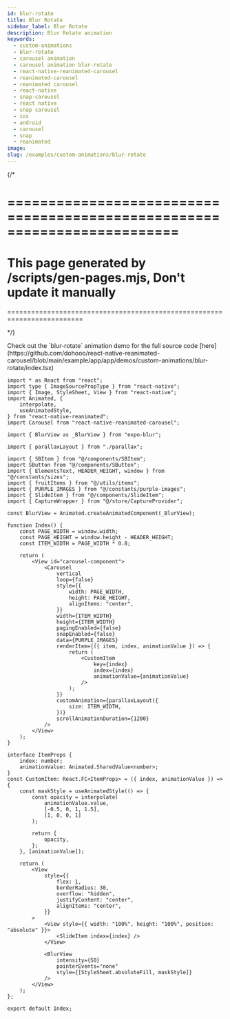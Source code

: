 ```yaml
---
id: blur-rotate
title: Blur Rotate
sidebar_label: Blur Rotate
description: Blur Rotate animation
keywords:
  - custom-animations
  - blur-rotate
  - carousel animation
  - carousel animation blur-rotate
  - react-native-reanimated-carousel
  - reanimated-carousel
  - reanimated carousel
  - react-native
  - snap-carousel
  - react native
  - snap carousel
  - ios
  - android
  - carousel
  - snap
  - reanimated
image:
slug: /examples/custom-animations/blur-rotate
---
```


{/* 

=========================================================================
=========================================================================
This page generated by /scripts/gen-pages.mjs, Don't update it manually 
=========================================================================
=========================================================================

*/}


<Callout emoji="👾">
  Check out the `blur-rotate` animation demo for the full source code [here](https://github.com/dohooo/react-native-reanimated-carousel/blob/main/example/app/app/demos/custom-animations/blur-rotate/index.tsx)
</Callout>

<Demo pagePath='/demos/custom-animations/blur-rotate' />

```tsx copy
import * as React from "react";
import type { ImageSourcePropType } from "react-native";
import { Image, StyleSheet, View } from "react-native";
import Animated, {
	interpolate,
	useAnimatedStyle,
} from "react-native-reanimated";
import Carousel from "react-native-reanimated-carousel";

import { BlurView as _BlurView } from "expo-blur";

import { parallaxLayout } from "./parallax";

import { SBItem } from "@/components/SBItem";
import SButton from "@/components/SButton";
import { ElementsText, HEADER_HEIGHT, window } from "@/constants/sizes";
import { fruitItems } from "@/utils/items";
import { PURPLE_IMAGES } from "@/constants/purple-images";
import { SlideItem } from "@/components/SlideItem";
import { CaptureWrapper } from "@/store/CaptureProvider";

const BlurView = Animated.createAnimatedComponent(_BlurView);

function Index() {
	const PAGE_WIDTH = window.width;
	const PAGE_HEIGHT = window.height - HEADER_HEIGHT;
	const ITEM_WIDTH = PAGE_WIDTH * 0.8;

	return (
		<View id="carousel-component">
			<Carousel
				vertical
				loop={false}
				style={{
					width: PAGE_WIDTH,
					height: PAGE_HEIGHT,
					alignItems: "center",
				}}
				width={ITEM_WIDTH}
				height={ITEM_WIDTH}
				pagingEnabled={false}
				snapEnabled={false}
				data={PURPLE_IMAGES}
				renderItem={({ item, index, animationValue }) => {
					return (
						<CustomItem
							key={index}
							index={index}
							animationValue={animationValue}
						/>
					);
				}}
				customAnimation={parallaxLayout({
					size: ITEM_WIDTH,
				})}
				scrollAnimationDuration={1200}
			/>
		</View>
	);
}

interface ItemProps {
	index: number;
	animationValue: Animated.SharedValue<number>;
}
const CustomItem: React.FC<ItemProps> = ({ index, animationValue }) => {
	const maskStyle = useAnimatedStyle(() => {
		const opacity = interpolate(
			animationValue.value,
			[-0.5, 0, 1, 1.5],
			[1, 0, 0, 1]
		);

		return {
			opacity,
		};
	}, [animationValue]);

	return (
		<View
			style={{
				flex: 1,
				borderRadius: 30,
				overflow: "hidden",
				justifyContent: "center",
				alignItems: "center",
			}}
		>
			<View style={{ width: "100%", height: "100%", position: "absolute" }}>
				<SlideItem index={index} />
			</View>

			<BlurView
				intensity={50}
				pointerEvents="none"
				style={[StyleSheet.absoluteFill, maskStyle]}
			/>
		</View>
	);
};

export default Index;

```